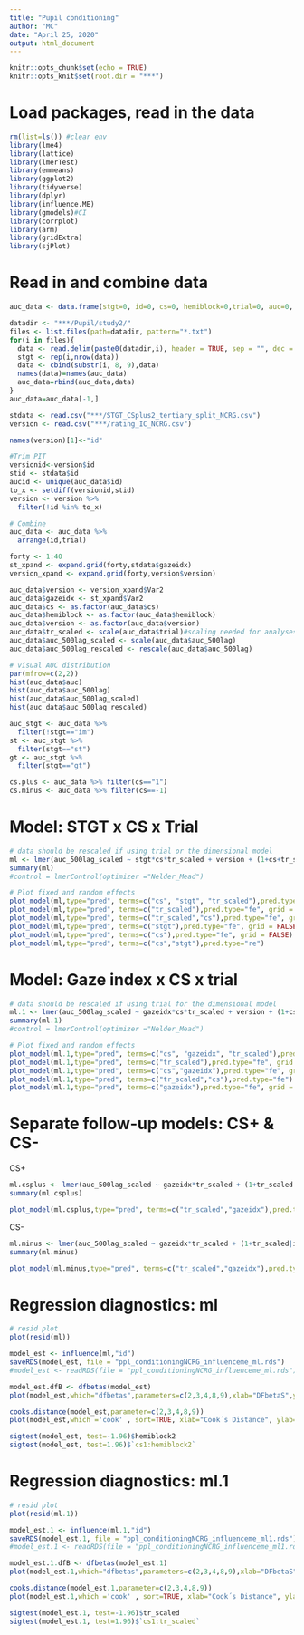 ---
title: "Pupil conditioning"
author: "MC"
date: "April 25, 2020"
output: html_document
---

```{r setup, include=FALSE}
knitr::opts_chunk$set(echo = TRUE)
knitr::opts_knit$set(root.dir = "***")
```
# Load packages, read in the data
```{r, packages, include=FALSE}

rm(list=ls()) #clear env
library(lme4)
library(lattice)
library(lmerTest)
library(emmeans)
library(ggplot2)
library(tidyverse)
library(dplyr)
library(influence.ME)
library(gmodels)#CI
library(corrplot)
library(arm)
library(gridExtra)
library(sjPlot)

```

# Read in and combine data

```{r}
auc_data <- data.frame(stgt=0, id=0, cs=0, hemiblock=0,trial=0, auc=0, auc_500lag=0)

datadir <- "***/Pupil/study2/"
files <- list.files(path=datadir, pattern="*.txt")
for(i in files){
  data <- read.delim(paste0(datadir,i), header = TRUE, sep = "", dec = ".")
  stgt <- rep(i,nrow(data))
  data <- cbind(substr(i, 8, 9),data)
  names(data)=names(auc_data)
  auc_data=rbind(auc_data,data)
}
auc_data=auc_data[-1,]

stdata <- read.csv("***/STGT_CSplus2_tertiary_split_NCRG.csv")
version <- read.csv("***/rating_IC_NCRG.csv")

names(version)[1]<-"id"

#Trim PIT
versionid<-version$id
stid <- stdata$id
aucid <- unique(auc_data$id)
to_x <- setdiff(versionid,stid)
version <- version %>%
  filter(!id %in% to_x)

# Combine
auc_data <- auc_data %>% 
  arrange(id,trial)

forty <- 1:40
st_xpand <- expand.grid(forty,stdata$gazeidx)
version_xpand <- expand.grid(forty,version$version)

auc_data$version <- version_xpand$Var2
auc_data$gazeidx <- st_xpand$Var2
auc_data$cs <- as.factor(auc_data$cs)
auc_data$hemiblock <- as.factor(auc_data$hemiblock)
auc_data$version <- as.factor(auc_data$version)
auc_data$tr_scaled <- scale(auc_data$trial)#scaling needed for analyses with trial
auc_data$auc_500lag_scaled <- scale(auc_data$auc_500lag) 
auc_data$auc_500lag_rescaled <- rescale(auc_data$auc_500lag)

# visual AUC distribution
par(mfrow=c(2,2))
hist(auc_data$auc)
hist(auc_data$auc_500lag)
hist(auc_data$auc_500lag_scaled)
hist(auc_data$auc_500lag_rescaled)

auc_stgt <- auc_data %>% 
  filter(!stgt=="im")
st <- auc_stgt %>% 
  filter(stgt=="st")
gt <- auc_stgt %>% 
  filter(stgt=="gt")

cs.plus <- auc_data %>% filter(cs=="1")
cs.minus <- auc_data %>% filter(cs==-1)


```

# Model: STGT x CS x Trial

```{r}
# data should be rescaled if using trial or the dimensional model
ml <- lmer(auc_500lag_scaled ~ stgt*cs*tr_scaled + version + (1+cs+tr_scaled|id), data=auc_stgt, REML = FALSE, lmerControl(optimizer = "bobyqa")) 
summary(ml)
#control = lmerControl(optimizer ="Nelder_Mead")

# Plot fixed and random effects
plot_model(ml,type="pred", terms=c("cs", "stgt", "tr_scaled"),pred.type="fe", grid = FALSE, colors=c("black","orangered"))
plot_model(ml,type="pred", terms=c("tr_scaled"),pred.type="fe", grid = FALSE)
plot_model(ml,type="pred", terms=c("tr_scaled","cs"),pred.type="fe", grid = FALSE)
plot_model(ml,type="pred", terms=c("stgt"),pred.type="fe", grid = FALSE)
plot_model(ml,type="pred", terms=c("cs"),pred.type="fe", grid = FALSE)
plot_model(ml,type="pred", terms=c("cs","stgt"),pred.type="re")

```

# Model: Gaze index x CS x trial

```{r}
# data should be rescaled if using trial for the dimensional model
ml.1 <- lmer(auc_500lag_scaled ~ gazeidx*cs*tr_scaled + version + (1+cs+tr_scaled|id), data=auc_data, REML = FALSE, lmerControl(optimizer = "bobyqa")) 
summary(ml.1)
#control = lmerControl(optimizer ="Nelder_Mead")

# Plot fixed and random effects
plot_model(ml.1,type="pred", terms=c("cs", "gazeidx", "tr_scaled"),pred.type="fe", grid = FALSE, colors=c("black","orangered"))
plot_model(ml.1,type="pred", terms=c("tr_scaled"),pred.type="fe", grid = FALSE)
plot_model(ml.1,type="pred", terms=c("cs","gazeidx"),pred.type="fe", grid = FALSE)
plot_model(ml.1,type="pred", terms=c("tr_scaled","cs"),pred.type="fe")
plot_model(ml.1,type="pred", terms=c("gazeidx"),pred.type="fe", grid = FALSE)

```

# Separate follow-up models: CS+ & CS-
CS+

```{r}

ml.csplus <- lmer(auc_500lag_scaled ~ gazeidx*tr_scaled + (1+tr_scaled|id), data=cs.plus, REML = FALSE, control = lmerControl(optimizer ="bobyqa")) 
summary(ml.csplus)

plot_model(ml.csplus,type="pred", terms=c("tr_scaled","gazeidx"),pred.type="fe", grid = FALSE)

```

CS-

```{r}

ml.minus <- lmer(auc_500lag_scaled ~ gazeidx*tr_scaled + (1+tr_scaled|id), data=cs.minus, REML = FALSE, control = lmerControl(optimizer ="bobyqa")) 
summary(ml.minus)

plot_model(ml.minus,type="pred", terms=c("tr_scaled","gazeidx"),pred.type="fe", grid = FALSE)

```

# Regression diagnostics: ml

```{r, include=FALSE}
# resid plot
plot(resid(ml))

model_est <- influence(ml,"id") 
saveRDS(model_est, file = "ppl_conditioningNCRG_influenceme_ml.rds")
#model_est <- readRDS(file = "ppl_conditioningNCRG_influenceme_ml.rds")

model_est.dfB <- dfbetas(model_est)
plot(model_est,which="dfbetas",parameters=c(2,3,4,8,9),xlab="DFbetaS",ylab="Participant") # cutoff value 2/sqrt(n):0.33

cooks.distance(model_est,parameter=c(2,3,4,8,9))
plot(model_est,which ='cook' , sort=TRUE, xlab="Cook´s Distance", ylab="Participant") # cutoff value sqrt(4/n):0.33

sigtest(model_est, test=-1.96)$hemiblock2
sigtest(model_est, test=1.96)$`cs1:hemiblock2`

```

# Regression diagnostics: ml.1

```{r, include=FALSE}
# resid plot
plot(resid(ml.1))

model_est.1 <- influence(ml.1,"id") 
saveRDS(model_est.1, file = "ppl_conditioningNCRG_influenceme_ml1.rds")
#model_est.1 <- readRDS(file = "ppl_conditioningNCRG_influenceme_ml1.rds")

model_est.1.dfB <- dfbetas(model_est.1)
plot(model_est.1,which="dfbetas",parameters=c(2,3,4,8,9),xlab="DFbetaS",ylab="Participant") # cutoff value 2/sqrt(n): 0.33

cooks.distance(model_est.1,parameter=c(2,3,4,8,9))
plot(model_est.1,which ='cook' , sort=TRUE, xlab="Cook´s Distance", ylab="Participant") # cutoff value sqrt(4/n): 0.33

sigtest(model_est.1, test=-1.96)$tr_scaled
sigtest(model_est.1, test=1.96)$`cs1:tr_scaled`

```

